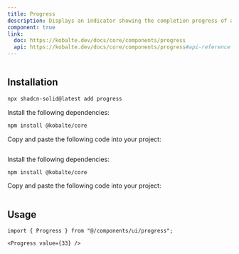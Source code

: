 ```yaml
---
title: Progress
description: Displays an indicator showing the completion progress of a task, typically displayed as a progress bar.
component: true
link:
  doc: https://kobalte.dev/docs/core/components/progress
  api: https://kobalte.dev/docs/core/components/progress#api-reference
---
```




<ComponentPreview name="progress-demo" >

```tsx file=<rootDir>/src/registry/tailwindcss/examples/progress-demo.tsx
```

</ComponentPreview>

## Installation

<ComponentInstallation >


```bash
npx shadcn-solid@latest add progress
```


<Step >

<StepItem>Install the following dependencies:</StepItem>
```bash
npm install @kobalte/core
```

<StepItem>Copy and paste the following code into your project:</StepItem>
```tsx file=<rootDir>/src/registry/tailwindcss/ui/progress.tsx
```

</Step>

<Step >

<StepItem>Install the following dependencies:</StepItem>
```bash
npm install @kobalte/core
```

<StepItem>Copy and paste the following code into your project:</StepItem>
```tsx file=<rootDir>/../packages/unocss/ui/progress.tsx
```

</Step>

</ComponentInstallation>

## Usage

```tsx
import { Progress } from "@/components/ui/progress";
```

```tsx
<Progress value={33} />
```
